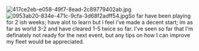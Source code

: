 
[[File:417ce2eb-e058-49f7-8ead-2c89779402ab.jpg|thumb]][[File:0953ab20-834e-471c-9cfa-3d68f2adff54.jpg|thumb]]So far have been playing for 2 ish weeks; have alot to learn but i feel i've made a decent start; im as far as world 3-2 and have cleared 1-5 twice so far. I've seen so far that I'm definately not ready for the next event, but any tips on how I can improve my fleet would be appreciated.<ac_metadata title="New to the game need tips!"> </ac_metadata>